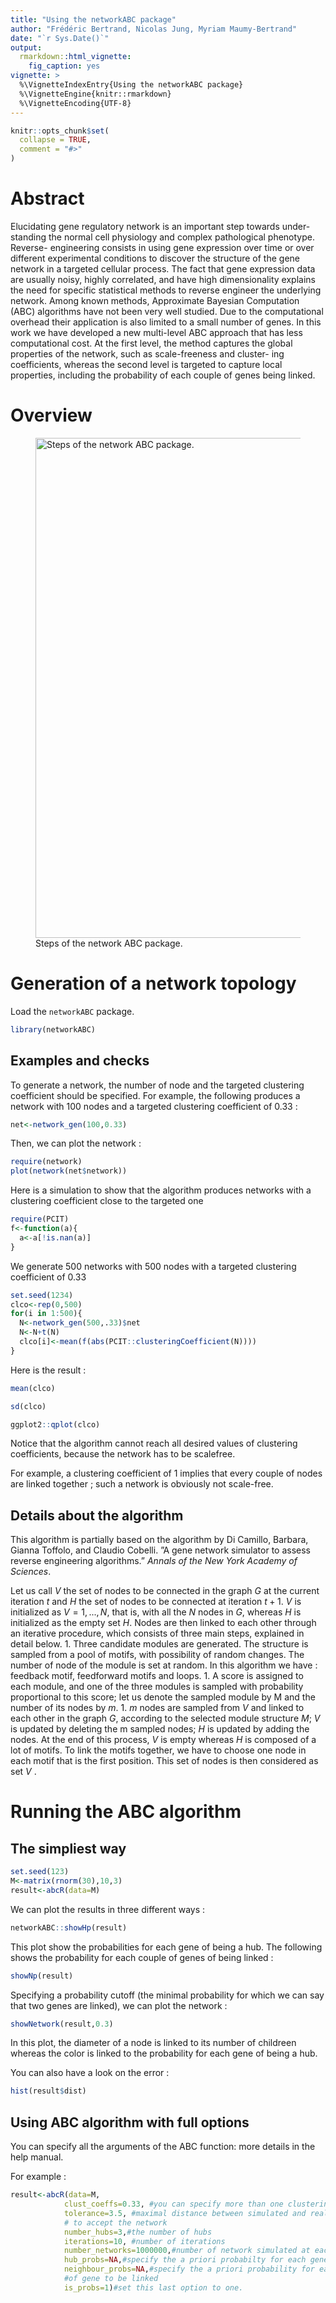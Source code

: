 ```yaml
---
title: "Using the networkABC package"
author: "Frédéric Bertrand, Nicolas Jung, Myriam Maumy-Bertrand"
date: "`r Sys.Date()`"
output: 
  rmarkdown::html_vignette:
    fig_caption: yes
vignette: >
  %\VignetteIndexEntry{Using the networkABC package}
  %\VignetteEngine{knitr::rmarkdown}
  %\VignetteEncoding{UTF-8}
---
```


```r
knitr::opts_chunk$set(
  collapse = TRUE,
  comment = "#>"
)
```

# Abstract
Elucidating gene regulatory network is an important step towards under- standing the normal cell physiology and complex pathological phenotype. Reverse- engineering consists in using gene expression over time or over different experimental conditions to discover the structure of the gene network in a targeted cellular process. The fact that gene expression
data are usually noisy, highly correlated, and have high dimensionality explains the need for specific statistical methods to reverse engineer the underlying network. Among known methods, Approximate Bayesian Computation (ABC) algorithms have not been very well studied. Due to the computational overhead their application is also limited to a small number of
genes. In this work we have developed a new multi-level ABC approach that has less computational cost. At the first level, the method captures the global properties of the network, such as scale-freeness and cluster- ing coefficients, whereas the second level is targeted to capture local properties, including the probability of each couple of genes being linked.

# Overview
![Steps of the network ABC package.](grapheABC.png){width=800px}

# Generation of a network topology

Load the `networkABC` package.
```r
library(networkABC)
```

## Examples and checks
To generate a network, the number of node and the targeted clustering coefficient should be specified. For example, the following produces a network with 100 nodes and a targeted clustering coefficient of 0.33 :
```r
net<-network_gen(100,0.33)
```

Then, we can plot the network :
```r
require(network)
plot(network(net$network))
```

Here is a simulation to show that the algorithm produces networks with a clustering coefficient close to the targeted one
```r
require(PCIT)
f<-function(a){
  a<-a[!is.nan(a)]
}
```
We generate 500 networks with 500 nodes with a targeted clustering coefficient of 0.33
```r
set.seed(1234)
clco<-rep(0,500)
for(i in 1:500){
  N<-network_gen(500,.33)$net
  N<-N+t(N)
  clco[i]<-mean(f(abs(PCIT::clusteringCoefficient(N))))
}
```
Here is the result :
```r
mean(clco)
```
```r
sd(clco)
```
```r
ggplot2::qplot(clco)
```

Notice that the algorithm cannot reach all desired values of clustering coefficients, because the network has to be scalefree.

For example, a clustering coefficient of 1 implies that every couple of nodes are linked together ; such a network is obviously not scale-free.

## Details about the algorithm
This algorithm is partially based on the algorithm by Di Camillo, Barbara, Gianna Toffolo, and Claudio Cobelli. ”A gene network simulator to assess reverse engineering algorithms.” *Annals of the New York Academy of Sciences*.

Let us call $V$ the set of nodes to be connected in the graph $G$ at the current iteration $t$ and $H$ the set of nodes to be connected at iteration $t + 1$. $V$ is initialized as $V = {1, ...,N}$, that is, with all the $N$ nodes in $G$, whereas $H$ is initialized
as the empty set $H$. Nodes are then linked to each other through an iterative procedure, which consists of three main steps, explained in detail below.
1. Three candidate modules are generated. The structure is sampled from a pool of motifs, with possibility of random changes. The number of node of the module is set at random. In this algorithm we have : feedback motif, feedforward motifs and loops.
1. A score is assigned to each module, and one of the three modules is sampled with probability proportional to this score; let us denote the sampled module by M and the number of its nodes by $m$.
1. $m$ nodes are sampled from $V$ and linked to each other in the graph $G$, according to the selected module structure $M$; $V$ is updated by deleting the m sampled nodes; $H$ is updated by adding the nodes. At the end of this process, $V$ is empty whereas $H$ is composed of a lot of motifs. To link the motifs together, we have to choose one node in  each motif that is the first position. This set of nodes is then considered as set $V$ .

# Running the ABC algorithm

## The simpliest way
```r
set.seed(123)
M<-matrix(rnorm(30),10,3)
result<-abcR(data=M)
```
We can plot the results in three different ways :
```r
networkABC::showHp(result)
```
This plot show the probabilities for each gene of being a hub. The following shows the probability for each couple of genes of being linked :
```r
showNp(result)
```
Specifying a probability cutoff (the minimal probability for which we can say that two genes are linked), we can plot the network :
```r
showNetwork(result,0.3)
```
In this plot, the diameter of a node is linked to its number of childreen whereas the color is linked to the probability for each gene of being a hub.

You can also have a look on the error :
```r
hist(result$dist)
```

## Using ABC algorithm with full options
You can specify all the arguments of the ABC function: more details in the help manual.

For example :
```r
result<-abcR(data=M,
            clust_coeffs=0.33, #you can specify more than one clustering coefficient
            tolerance=3.5, #maximal distance between simulated and real data
            # to accept the network
            number_hubs=3,#the number of hubs
            iterations=10, #number of iterations
            number_networks=1000000,#number of network simulated at each iteration
            hub_probs=NA,#specify the a priori probabilty for each gene to be a hub
            neighbour_probs=NA,#specify the a priori probability for each couple
            #of gene to be linked
            is_probs=1)#set this last option to one.
```
